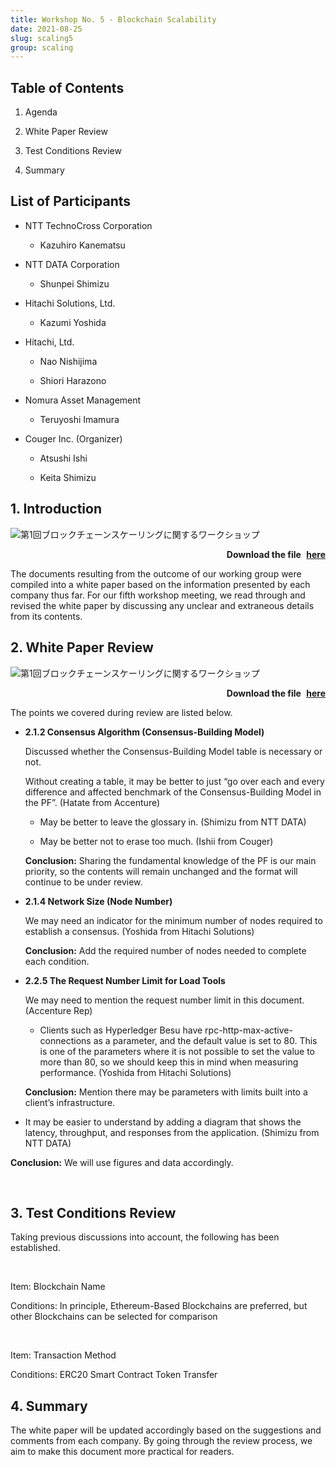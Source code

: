 ```yaml
---
title: Workshop No. 5 - Blockchain Scalability
date: 2021-08-25
slug: scaling5
group: scaling
---
```


## Table of Contents

1. Agenda

2. White Paper Review

3. Test Conditions Review

4. Summary

## List of Participants

- NTT TechnoCross Corporation

  - Kazuhiro Kanematsu

- NTT DATA Corporation

  - Shunpei Shimizu

- Hitachi Solutions, Ltd.

  - Kazumi Yoshida

- Hitachi, Ltd.

  - Nao Nishijima

  - Shiori Harazono

- Nomura Asset Management

  - Teruyoshi Imamura

- Couger Inc. (Organizer)

  - Atsushi Ishi

  - Keita Shimizu

## 1. Introduction

![第1回ブロックチェーンスケーリングに関するワークショップ](./images/img1.png)

<p style="text-align: right;font-weight:bold;">
  Download the file
  <a
    style="margin-left: 5px"
    href="/pdf/scaling5/2021_08_ethterakoya_5th_v002.pdf"
    target="_blank"
  >
    here
  </a>
</p>

The documents resulting from the outcome of our working group were compiled into a white paper based on the information presented by each company thus far. For our fifth workshop meeting, we read through and revised the white paper by discussing any unclear and extraneous details from its contents.

## 2. White Paper Review

![第1回ブロックチェーンスケーリングに関するワークショップ](./images/img2.png)

<p style="text-align: right;font-weight:bold;">
  Download the file
  <a
    style="margin-left: 5px"
    href="/pdf/scaling5/20210825_Ethereum_Performance_Metrics.pdf"
    target="_blank"
  >
    here
  </a>
</p>

The points we covered during review are listed below.

- **2.1.2 Consensus Algorithm (Consensus-Building Model)**

  Discussed whether the Consensus-Building Model table is necessary or not.

  Without creating a table, it may be better to just “go over each and every difference and affected benchmark of the Consensus-Building Model in the PF”. (Hatate from Accenture)

  - May be better to leave the glossary in. (Shimizu from NTT DATA)

  - May be better not to erase too much. (Ishii from Couger)

  **Conclusion:** Sharing the fundamental knowledge of the PF is our main priority, so the contents will remain unchanged and the format will continue to be under review.

- **2.1.4 Network Size (Node Number)**

  We may need an indicator for the minimum number of nodes required to establish a consensus. (Yoshida from Hitachi Solutions)

  **Conclusion:** Add the required number of nodes needed to complete each condition.

- **2.2.5 The Request Number Limit for Load Tools**

  We may need to mention the request number limit in this document. (Accenture Rep)

  - Clients such as Hyperledger Besu have rpc-http-max-active-connections as a parameter, and the default value is set to 80. This is one of the parameters where it is not possible to set the value to more than 80, so we should keep this in mind when measuring performance. (Yoshida from Hitachi Solutions)

  **Conclusion:** Mention there may be parameters with limits built into a client’s infrastructure.

- It may be easier to understand by adding a diagram that shows the latency, throughput, and responses from the application. (Shimizu from NTT DATA)

**Conclusion:** We will use figures and data accordingly.

<br />

## 3. Test Conditions Review

Taking previous discussions into account, the following has been established.

<br />

Item: Blockchain Name

Conditions: In principle, Ethereum-Based Blockchains are preferred, but other Blockchains can be selected for comparison

<br />

Item: Transaction Method

Conditions: ERC20 Smart Contract Token Transfer

## 4. Summary

The white paper will be updated accordingly based on the suggestions and comments from each company. By going through the review process, we aim to make this document more practical for readers.
